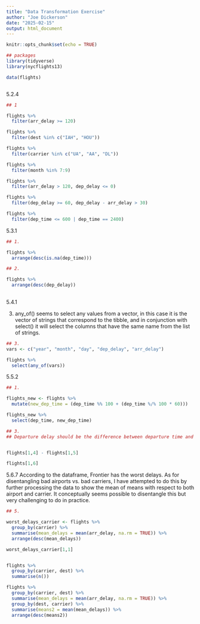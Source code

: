 ```yaml
---
title: "Data Transformation Exercise"
author: "Joe Dickerson"
date: "2025-02-15"
output: html_document
---
```


```r
knitr::opts_chunk$set(echo = TRUE)
```

```r

## packages
library(tidyverse)
library(nycflights13)

data(flights)



```
5.2.4 

```r

## 1

flights %>% 
  filter(arr_delay >= 120)

flights %>% 
  filter(dest %in% c("IAH", "HOU"))

flights %>% 
  filter(carrier %in% c("UA", "AA", "DL"))

flights %>% 
  filter(month %in% 7:9)

flights %>% 
  filter(arr_delay > 120, dep_delay <= 0)

flights %>% 
  filter(dep_delay >= 60, dep_delay - arr_delay > 30)

flights %>% 
  filter(dep_time <= 600 | dep_time == 2400)

```

5.3.1 

```r

## 1.

flights %>% 
  arrange(desc(is.na(dep_time)))

## 2.

flights %>% 
  arrange(desc(dep_delay))
  

```

5.4.1

3. any_of() seems to select any values from a vector, in this case it is the vector of strings that correspond to the tibble, and in conjunction with select() it will select the columns that have the same name from the list of strings.

```r

## 3.
vars <- c("year", "month", "day", "dep_delay", "arr_delay")

flights %>% 
  select(any_of(vars))


```

5.5.2

```r

## 1.

flights_new <- flights %>% 
  mutate(new_dep_time = (dep_time %% 100 + (dep_time %/% 100 * 60)))

flights_new %>% 
  select(dep_time, new_dep_time)

## 3.
## Departure delay should be the difference between departure time and scheduled departure time. We can check this:


flights[1,4] - flights[1,5]

flights[1,6]

```

5.6.7 According to the dataframe, Frontier has the worst delays. As for disentangling bad airports vs. bad carriers, I have attempted to do this by further processing the data to show the mean of means with respect to both airport and carrier. It conceptually seems possible to disentangle this but very challenging to do in practice.

```r

## 5.

worst_delays_carrier <- flights %>% 
  group_by(carrier) %>% 
  summarise(mean_delays = mean(arr_delay, na.rm = TRUE)) %>% 
  arrange(desc(mean_delays))

worst_delays_carrier[1,1]


flights %>% 
  group_by(carrier, dest) %>%
  summarise(n())

flights %>% 
  group_by(carrier, dest) %>% 
  summarise(mean_delays = mean(arr_delay, na.rm = TRUE)) %>% 
  group_by(dest, carrier) %>% 
  summarise(means2 = mean(mean_delays)) %>% 
  arrange(desc(means2))

```